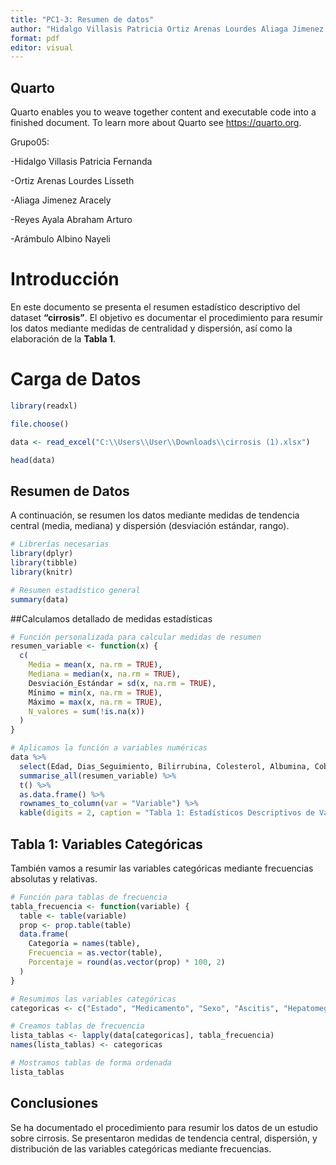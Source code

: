 ---
title: "PC1-3: Resumen de datos"
author: "Hidalgo Villasis Patricia Ortiz Arenas Lourdes Aliaga Jimenez Aracely Reyes Ayala Abraham Arámbulo Albino Nayeli"
format: pdf
editor: visual
---

## Quarto

Quarto enables you to weave together content and executable code into a finished document. To learn more about Quarto see <https://quarto.org>.

Grupo05:

-Hidalgo Villasis Patricia Fernanda

-Ortiz Arenas Lourdes Lisseth

-Aliaga Jimenez Aracely

-Reyes Ayala Abraham Arturo

-Arámbulo Albino Nayeli

# Introducción

En este documento se presenta el resumen estadístico descriptivo del dataset **"cirrosis"**. El objetivo es documentar el procedimiento para resumir los datos mediante medidas de centralidad y dispersión, así como la elaboración de la **Tabla 1**.

# Carga de Datos

```{r}
library(readxl)
```

```{r}
file.choose()
```

```{r}
data <- read_excel("C:\\Users\\User\\Downloads\\cirrosis (1).xlsx")
```

```{r}
head(data)
```

## Resumen de Datos

A continuación, se resumen los datos mediante medidas de tendencia central (media, mediana) y dispersión (desviación estándar, rango).

```{r}
# Librerías necesarias
library(dplyr)
library(tibble)
library(knitr)
```

```{r}
# Resumen estadístico general
summary(data)
```

##Calculamos detallado de medidas estadísticas

```{r}
# Función personalizada para calcular medidas de resumen
resumen_variable <- function(x) {
  c(
    Media = mean(x, na.rm = TRUE),
    Mediana = median(x, na.rm = TRUE),
    Desviación_Estándar = sd(x, na.rm = TRUE),
    Mínimo = min(x, na.rm = TRUE),
    Máximo = max(x, na.rm = TRUE),
    N_valores = sum(!is.na(x))
  )
}
```

```{r}
# Aplicamos la función a variables numéricas
data %>%
  select(Edad, Dias_Seguimiento, Bilirrubina, Colesterol, Albumina, Cobre, Fosfatasa_Alcalina, SGOT, Trigliceridos, Plaquetas, Tiempo_Protrombina) %>%
  summarise_all(resumen_variable) %>%
  t() %>%
  as.data.frame() %>%
  rownames_to_column(var = "Variable") %>%
  kable(digits = 2, caption = "Tabla 1: Estadísticos Descriptivos de Variables Numéricas")
```

## Tabla 1: Variables Categóricas

También vamos a resumir las variables categóricas mediante frecuencias absolutas y relativas.

```{r}
# Función para tablas de frecuencia
tabla_frecuencia <- function(variable) {
  table <- table(variable)
  prop <- prop.table(table)
  data.frame(
    Categoría = names(table),
    Frecuencia = as.vector(table),
    Porcentaje = round(as.vector(prop) * 100, 2)
  )
}
```

```{r}
# Resumimos las variables categóricas
categoricas <- c("Estado", "Medicamento", "Sexo", "Ascitis", "Hepatomegalia", "Aracnoides", "Edema", "Etapa")
```

```{r}
# Creamos tablas de frecuencia
lista_tablas <- lapply(data[categoricas], tabla_frecuencia)
names(lista_tablas) <- categoricas
```

```{r}
# Mostramos tablas de forma ordenada
lista_tablas
```

## Conclusiones

Se ha documentado el procedimiento para resumir los datos de un estudio sobre cirrosis. Se presentaron medidas de tendencia central, dispersión, y distribución de las variables categóricas mediante frecuencias.
